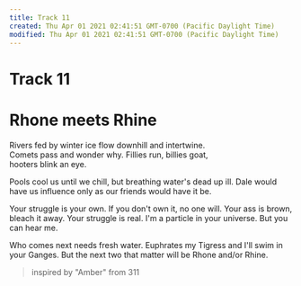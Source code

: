 ```yaml
---
title: Track 11
created: Thu Apr 01 2021 02:41:51 GMT-0700 (Pacific Daylight Time)
modified: Thu Apr 01 2021 02:41:51 GMT-0700 (Pacific Daylight Time)
---
```

# Track 11
# Rhone meets Rhine

Rivers fed by winter ice
flow downhill and intertwine.  
Comets pass and wonder why. 
Fillies run, billies goat,  
hooters blink an eye.

Pools cool us until we chill,
but breathing water's dead up ill.
Dale would have us influence
only as our friends would have it be.

Your struggle is your own.
If you don't own it, no one will.
Your ass is brown, bleach it away.
Your struggle is real.
I'm a particle in your universe.
But you can hear me.

Who comes next needs fresh water.
Euphrates my Tigress
and I'll swim in your Ganges.
But the next two that matter
will be Rhone and/or Rhine.

> inspired by "Amber" from 311